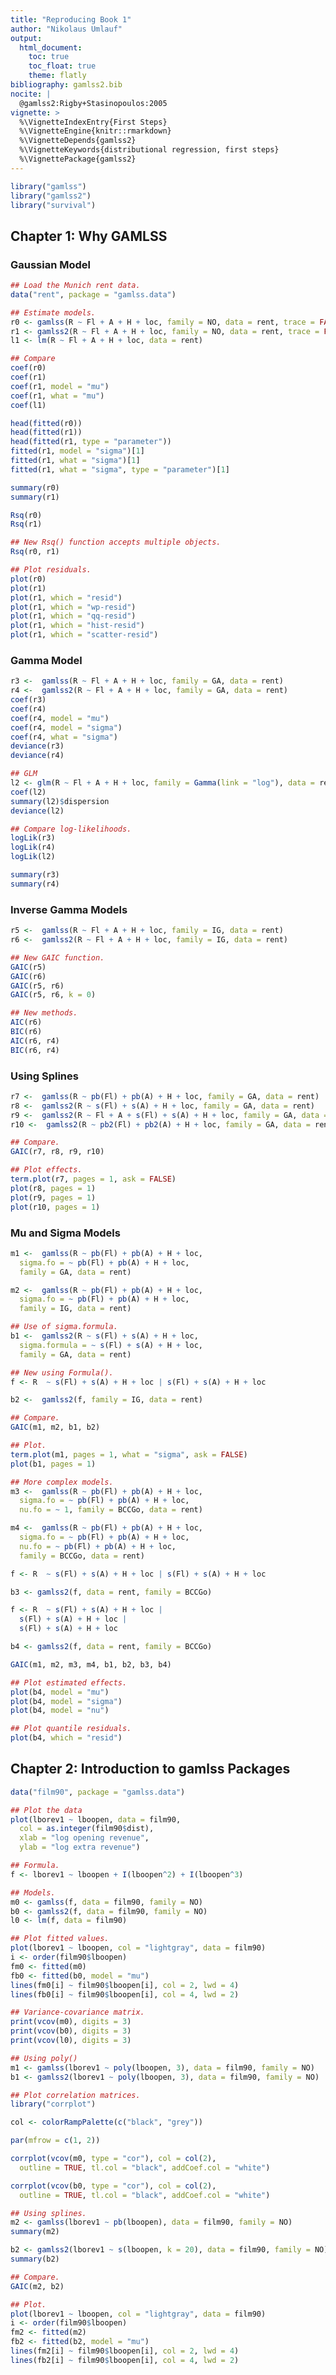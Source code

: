 ```yaml
---
title: "Reproducing Book 1"
author: "Nikolaus Umlauf"
output:
  html_document:
    toc: true
    toc_float: true
    theme: flatly
bibliography: gamlss2.bib
nocite: |
  @gamlss2:Rigby+Stasinopoulos:2005
vignette: >
  %\VignetteIndexEntry{First Steps}
  %\VignetteEngine{knitr::rmarkdown}
  %\VignetteDepends{gamlss2}
  %\VignetteKeywords{distributional regression, first steps}
  %\VignettePackage{gamlss2}
---
```


```r
library("gamlss")
library("gamlss2")
library("survival")
```

## Chapter 1: Why GAMLSS

### Gaussian Model

```r
## Load the Munich rent data.
data("rent", package = "gamlss.data")

## Estimate models.
r0 <- gamlss(R ~ Fl + A + H + loc, family = NO, data = rent, trace = FALSE)
r1 <- gamlss2(R ~ Fl + A + H + loc, family = NO, data = rent, trace = FALSE)
l1 <- lm(R ~ Fl + A + H + loc, data = rent)

## Compare
coef(r0)
coef(r1)
coef(r1, model = "mu")
coef(r1, what = "mu")
coef(l1)

head(fitted(r0))
head(fitted(r1))
head(fitted(r1, type = "parameter"))
fitted(r1, model = "sigma")[1]
fitted(r1, what = "sigma")[1]
fitted(r1, what = "sigma", type = "parameter")[1]

summary(r0)
summary(r1)

Rsq(r0)
Rsq(r1)

## New Rsq() function accepts multiple objects.
Rsq(r0, r1)

## Plot residuals.
plot(r0)
plot(r1)
plot(r1, which = "resid")
plot(r1, which = "wp-resid")
plot(r1, which = "qq-resid")
plot(r1, which = "hist-resid")
plot(r1, which = "scatter-resid")
```

### Gamma Model

```r
r3 <-  gamlss(R ~ Fl + A + H + loc, family = GA, data = rent)
r4 <-  gamlss2(R ~ Fl + A + H + loc, family = GA, data = rent)
coef(r3)
coef(r4)
coef(r4, model = "mu")
coef(r4, model = "sigma")
coef(r4, what = "sigma")
deviance(r3)
deviance(r4)

## GLM
l2 <- glm(R ~ Fl + A + H + loc, family = Gamma(link = "log"), data = rent)
coef(l2)
summary(l2)$dispersion
deviance(l2)

## Compare log-likelihoods.
logLik(r3)
logLik(r4)
logLik(l2)

summary(r3)
summary(r4)
```

### Inverse Gamma Models

```r
r5 <-  gamlss(R ~ Fl + A + H + loc, family = IG, data = rent)
r6 <-  gamlss2(R ~ Fl + A + H + loc, family = IG, data = rent)

## New GAIC function.
GAIC(r5)
GAIC(r6)
GAIC(r5, r6)
GAIC(r5, r6, k = 0)

## New methods.
AIC(r6)
BIC(r6)
AIC(r6, r4)
BIC(r6, r4)
```

### Using Splines

```r
r7 <-  gamlss(R ~ pb(Fl) + pb(A) + H + loc, family = GA, data = rent)
r8 <-  gamlss2(R ~ s(Fl) + s(A) + H + loc, family = GA, data = rent)
r9 <-  gamlss2(R ~ Fl + A + s(Fl) + s(A) + H + loc, family = GA, data = rent)
r10 <-  gamlss2(R ~ pb2(Fl) + pb2(A) + H + loc, family = GA, data = rent)

## Compare.
GAIC(r7, r8, r9, r10)

## Plot effects.
term.plot(r7, pages = 1, ask = FALSE)
plot(r8, pages = 1)
plot(r9, pages = 1)
plot(r10, pages = 1)
```

### Mu and Sigma Models

```r
m1 <-  gamlss(R ~ pb(Fl) + pb(A) + H + loc,
  sigma.fo = ~ pb(Fl) + pb(A) + H + loc, 
  family = GA, data = rent)

m2 <-  gamlss(R ~ pb(Fl) + pb(A) + H + loc,
  sigma.fo = ~ pb(Fl) + pb(A) + H + loc, 
  family = IG, data = rent)

## Use of sigma.formula.
b1 <-  gamlss2(R ~ s(Fl) + s(A) + H + loc,
  sigma.formula = ~ s(Fl) + s(A) + H + loc, 
  family = GA, data = rent)

## New using Formula().
f <- R  ~ s(Fl) + s(A) + H + loc | s(Fl) + s(A) + H + loc

b2 <-  gamlss2(f, family = IG, data = rent)

## Compare.
GAIC(m1, m2, b1, b2)

## Plot.
term.plot(m1, pages = 1, what = "sigma", ask = FALSE)
plot(b1, pages = 1)

## More complex models.
m3 <-  gamlss(R ~ pb(Fl) + pb(A) + H + loc,
  sigma.fo = ~ pb(Fl) + pb(A) + H + loc,
  nu.fo = ~ 1, family = BCCGo, data = rent)

m4 <-  gamlss(R ~ pb(Fl) + pb(A) + H + loc,
  sigma.fo = ~ pb(Fl) + pb(A) + H + loc,
  nu.fo = ~ pb(Fl) + pb(A) + H + loc,
  family = BCCGo, data = rent)

f <- R  ~ s(Fl) + s(A) + H + loc | s(Fl) + s(A) + H + loc

b3 <- gamlss2(f, data = rent, family = BCCGo)

f <- R  ~ s(Fl) + s(A) + H + loc |
  s(Fl) + s(A) + H + loc |
  s(Fl) + s(A) + H + loc

b4 <- gamlss2(f, data = rent, family = BCCGo)

GAIC(m1, m2, m3, m4, b1, b2, b3, b4)

## Plot estimated effects.
plot(b4, model = "mu")
plot(b4, model = "sigma")
plot(b4, model = "nu")

## Plot quantile residuals.
plot(b4, which = "resid")
```

## Chapter 2: Introduction to gamlss Packages

```r
data("film90", package = "gamlss.data")

## Plot the data
plot(lborev1 ~ lboopen, data = film90,
  col = as.integer(film90$dist),
  xlab = "log opening revenue",
  ylab = "log extra revenue")

## Formula.
f <- lborev1 ~ lboopen + I(lboopen^2) + I(lboopen^3)

## Models.
m0 <- gamlss(f, data = film90, family = NO)
b0 <- gamlss2(f, data = film90, family = NO)
l0 <- lm(f, data = film90)

## Plot fitted values.
plot(lborev1 ~ lboopen, col = "lightgray", data = film90)
i <- order(film90$lboopen)
fm0 <- fitted(m0)
fb0 <- fitted(b0, model = "mu")
lines(fm0[i] ~ film90$lboopen[i], col = 2, lwd = 4)
lines(fb0[i] ~ film90$lboopen[i], col = 4, lwd = 2)

## Variance-covariance matrix.
print(vcov(m0), digits = 3)
print(vcov(b0), digits = 3)
print(vcov(l0), digits = 3)

## Using poly()
m1 <- gamlss(lborev1 ~ poly(lboopen, 3), data = film90, family = NO)
b1 <- gamlss2(lborev1 ~ poly(lboopen, 3), data = film90, family = NO)

## Plot correlation matrices.
library("corrplot")

col <- colorRampPalette(c("black", "grey"))

par(mfrow = c(1, 2))

corrplot(vcov(m0, type = "cor"), col = col(2),
  outline = TRUE, tl.col = "black", addCoef.col = "white")

corrplot(vcov(b0, type = "cor"), col = col(2),
  outline = TRUE, tl.col = "black", addCoef.col = "white")

## Using splines.
m2 <- gamlss(lborev1 ~ pb(lboopen), data = film90, family = NO)
summary(m2)

b2 <- gamlss2(lborev1 ~ s(lboopen, k = 20), data = film90, family = NO)
summary(b2)

## Compare.
GAIC(m2, b2)

## Plot.
plot(lborev1 ~ lboopen, col = "lightgray", data = film90)
i <- order(film90$lboopen)
fm2 <- fitted(m2)
fb2 <- fitted(b2, model = "mu")
lines(fm2[i] ~ film90$lboopen[i], col = 2, lwd = 4)
lines(fb2[i] ~ film90$lboopen[i], col = 4, lwd = 2)
```

